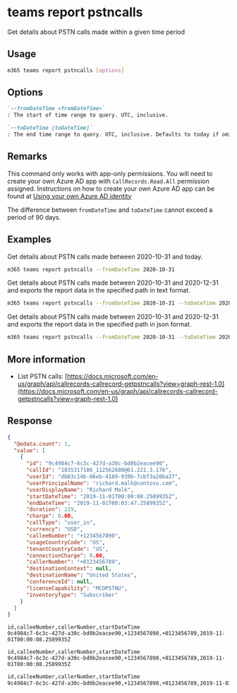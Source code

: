 
# teams report pstncalls

Get details about PSTN calls made within a given time period

## Usage

```sh
m365 teams report pstncalls [options]
```

## Options

```md definition-list
`--fromDateTime <fromDateTime>`
: The start of time range to query. UTC, inclusive.

`--toDateTime [toDateTime]`
: The end time range to query. UTC, inclusive. Defaults to today if omitted.
```

<Global />

## Remarks

This command only works with app-only permissions. You will need to create your own Azure AD app with `CallRecords.Read.All` permission assigned. Instructions on how to create your own Azure AD app can be found at [Using your own Azure AD identity](../../../user-guide/using-own-identity.mdx)

The difference between `fromDateTime` and `toDateTime` cannot exceed a period of 90 days.

## Examples

Get details about PSTN calls made between 2020-10-31 and today.

```sh
m365 teams report pstncalls --fromDateTime 2020-10-31
```

Get details about PSTN calls made between 2020-10-31 and 2020-12-31 and exports the report data in the specified path in text format.

```sh
m365 teams report pstncalls --fromDateTime 2020-10-31 --toDateTime 2020-12-31 --output text > "pstncalls.txt"
```

Get details about PSTN calls made between 2020-10-31 and 2020-12-31 and exports the report data in the specified path in json format.

```sh
m365 teams report pstncalls --fromDateTime 2020-10-31 --toDateTime 2020-12-31 --output json > "pstncalls.json"
```

## More information

- List PSTN calls: [https://docs.microsoft.com/en-us/graph/api/callrecords-callrecord-getpstncalls?view=graph-rest-1.0](https://docs.microsoft.com/en-us/graph/api/callrecords-callrecord-getpstncalls?view=graph-rest-1.0)

## Response

<Tabs>
  <TabItem value="JSON">

  ``` json
  {
    "@odata.count": 1,
    "value": [
      {
        "id": "9c4984c7-6c3c-427d-a30c-bd0b2eacee90",
        "callId": "1835317186_112562680@61.221.3.176",
        "userId": "db03c14b-06eb-4189-939b-7cbf3a20ba27",
        "userPrincipalName": "richard.malk@contoso.com",
        "userDisplayName": "Richard Malk",
        "startDateTime": "2019-11-01T00:00:08.2589935Z",
        "endDateTime": "2019-11-01T00:03:47.2589935Z",
        "duration": 219,
        "charge": 0.00,
        "callType": "user_in",
        "currency": "USD",
        "calleeNumber": "+1234567890",
        "usageCountryCode": "US",
        "tenantCountryCode": "US",
        "connectionCharge": 0.00,
        "callerNumber": "+0123456789",
        "destinationContext": null,
        "destinationName": "United States",
        "conferenceId": null,
        "licenseCapability": "MCOPSTNU",
        "inventoryType": "Subscriber"
      }
    ]
}
  ```

  </TabItem>
  <TabItem value="Text">

  ``` text
  id,calleeNumber,callerNumber,startDateTime
  9c4984c7-6c3c-427d-a30c-bd0b2eacee90,+1234567890,+0123456789,2019-11-01T00:00:08.2589935Z
  ```

  </TabItem>
  <TabItem value="CSV">

  ``` text
  id,calleeNumber,callerNumber,startDateTime
  9c4984c7-6c3c-427d-a30c-bd0b2eacee90,+1234567890,+0123456789,2019-11-01T00:00:08.2589935Z
  ```

  </TabItem>
  <TabItem value="Markdown">

  ```md
  id,calleeNumber,callerNumber,startDateTime
  9c4984c7-6c3c-427d-a30c-bd0b2eacee90,+1234567890,+0123456789,2019-11-01T00:00:08.2589935Z
  ```

  </TabItem>
</Tabs>

